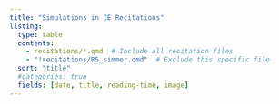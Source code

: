 ```yaml
---
title: "Simulations in IE Recitations"
listing: 
  type: table
  contents:
    - recitations/*.qmd  # Include all recitation files
    - "!recitations/R5_simmer.qmd"  # Exclude this specific file
  sort: "title"
  #categories: true
  fields: [date, title, reading-time, image]
---
```

